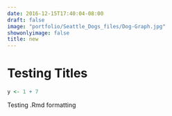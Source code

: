 ```yaml
---
date: 2016-12-15T17:40:04-08:00
draft: false
image: "portfolio/Seattle_Dogs_files/Dog-Graph.jpg"
showonlyimage: false
title: new
---
```


# Testing Titles

```r
y <- 1 + 7
```
 
 Testing .Rmd formatting
